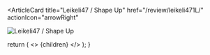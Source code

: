 <ArticleCard
  title="Leikeli47 / Shape Up"
  href="/review/leikeli471L/"
  actionIcon="arrowRight"
>

![Leikeli47 / Shape Up](../../images/cd/leikeli471L.jpg)

</ArticleCard>

  return (
    <>
      {children}
    </>
  );
}